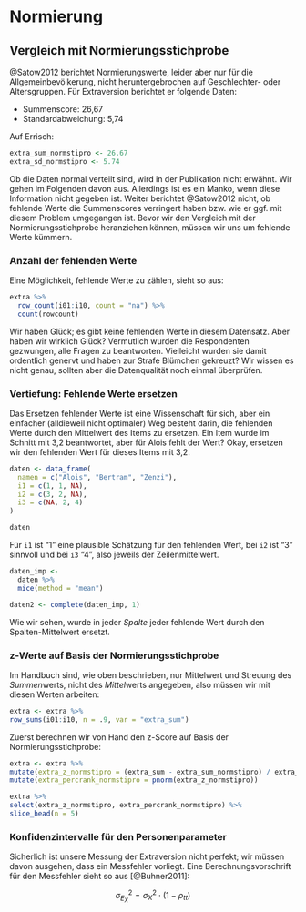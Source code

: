 # Normierung


## Vergleich mit Normierungsstichprobe


@Satow2012 berichtet Normierungswerte, leider aber nur für die Allgemeinbevölkerung, 
nicht heruntergebrochen auf Geschlechter- oder Altersgruppen. Für Extraversion berichtet er folgende Daten:
  
- Summenscore: 26,67 
- Standardabweichung: 5,74


Auf Errisch:
  
  
```r
extra_sum_normstipro <- 26.67
extra_sd_normstipro <- 5.74
```



Ob die Daten normal verteilt sind, wird in der Publikation nicht erwähnt. 
Wir gehen im Folgenden davon aus. Allerdings ist es ein Manko, wenn diese Information nicht gegeben ist. 
Weiter berichtet @Satow2012 nicht, ob fehlende Werte die Summenscores verringert haben bzw. wie er ggf. mit diesem Problem umgegangen ist. 
Bevor wir den Vergleich mit der Normierungsstichprobe heranziehen können, müssen wir uns um fehlende Werte kümmern.


### Anzahl der fehlenden Werte


Eine Möglichkeit, fehlende Werte zu zählen, sieht so aus:
  
```r
extra %>% 
  row_count(i01:i10, count = "na") %>% 
  count(rowcount)
```

Wir haben Glück; es gibt keine fehlenden Werte in diesem Datensatz. 
Aber haben wir wirklich Glück? Vermutlich wurden die Respondenten gezwungen, alle Fragen zu beantworten. 
Vielleicht wurden sie damit ordentlich genervt und haben zur Strafe Blümchen gekreuzt? 
  Wir wissen es nicht genau, sollten aber die Datenqualität noch einmal überprüfen.


### Vertiefung: Fehlende Werte ersetzen

Das Ersetzen fehlender Werte ist eine Wissenschaft für sich, aber ein einfacher (alldieweil nicht optimaler) Weg besteht darin, 
die fehlenden Werte durch den Mittelwert des Items zu ersetzen. 
Ein Item wurde im Schnitt mit 3,2 beantwortet, aber für Alois fehlt der Wert? 
  Okay, ersetzen wir den fehlenden Wert für dieses Items mit 3,2.

```r
daten <- data_frame(
  namen = c("Alois", "Bertram", "Zenzi"),
  i1 = c(1, 1, NA),
  i2 = c(3, 2, NA),
  i3 = c(NA, 2, 4)
)

daten
```

Für `i1` ist "1" eine plausible Schätzung für den fehlenden Wert, bei `i2` ist "3" sinnvoll und bei `i3` "4", also jeweils der Zeilenmittelwert.

```r
daten_imp <- 
  daten %>% 
  mice(method = "mean")

daten2 <- complete(daten_imp, 1)
```


Wie wir sehen, wurde in jeder *Spalte* jeder fehlende Wert durch den Spalten-Mittelwert ersetzt.



### z-Werte auf Basis der Normierungsstichprobe

Im Handbuch sind, wie oben beschrieben, nur Mittelwert und Streuung des *Summen*werts, nicht des *Mittel*werts angegeben, also müssen wir mit diesen Werten arbeiten:
  
  ```r
extra <- extra %>% 
  row_sums(i01:i10, n = .9, var = "extra_sum")
```


Zuerst berechnen wir von Hand den z-Score auf Basis der Normierungsstichprobe:
  
  ```r
extra <- extra %>% 
  mutate(extra_z_normstipro = (extra_sum - extra_sum_normstipro) / extra_sd_normstipro) %>% 
  mutate(extra_percrank_normstipro = pnorm(extra_z_normstipro)) 

extra %>% 
  select(extra_z_normstipro, extra_percrank_normstipro) %>% 
  slice_head(n = 5)
```


### Konfidenzintervalle für den Personenparameter


Sicherlich ist unsere Messung der Extraversion nicht perfekt; wir müssen davon ausgehen, dass ein Messfehler vorliegt. Eine Berechnungsvorschrift für den Messfehler sieht so aus [@Buhner2011]:
  
  $$\sigma^2_{E_X} = \sigma^2_X \cdot(1-\rho_{tt})$$

